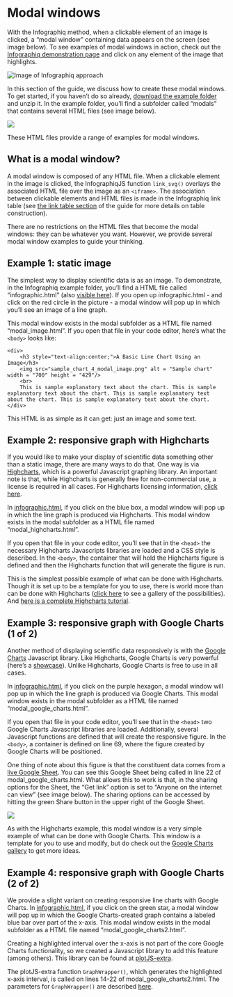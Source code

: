 # Modal windows

With the Infographiq method, when a clickable element of an image is clicked, a "modal window" containing data appears on the screen (see image below). To see examples of modal windows in action, check out the [Infographiq demonstration page](https://marinebon.org/infographiqJS/demo.html) and click on any element of the image that highlights.

<img src="https://docs.google.com/drawings/d/1i0gjyNsWqqTKJqDJ5SPbqHJLWer0OVcuvhySt2ZGgwk/export/svg" alt="Image of Infographiq approach"/>

In this section of the guide, we discuss how to create these modal windows. To get started, if you haven't do so already, [download the example folder](https://marinebon.org/infographiqJS/infographiq_example.zip) and unzip it. In the example folder, you'll find a subfolder called "modals" that contains several HTML files (see image below).

![](modal_folder.png)

These HTML files provide a range of examples for modal windows.

## What is a modal window? {#what_is}

A modal window is composed of any HTML file. When a clickable element in the image is clicked, the InfographiqJS function `link_svg()` overlays the associated HTML file over the image as an `<iframe>`. The association between clickable elements and HTML files is made in the Infographiq link table (see [the link table section](https://marinebon.org/infographiq/link-table.html) of the guide for more details on table construction).

There are no restrictions on the HTML files that become the modal windows: they can be whatever you want. However, we provide several modal window examples to guide your thinking.

## Example 1: static image {#modal1}

The simplest way to display scientific data is as an image. To demonstrate, in the Infographiq example folder, you'll find a HTML file called "infographic.html" (also [visible here](https://marinebon.org/infographiqJS/infographiq_example/infographic.html)). If you open up infographic.html - and click on the red circle in the picture - a modal window will pop up in which you'll see an image of a line graph.

This modal window exists in the modal subfolder as a HTML file named "modal_image.html". If you open that file in your code editor, here's what the `<body>` looks like:

    <div>
        <h3 style="text-align:center;">A Basic Line Chart Using an Image</h3>
        <img src="sample_chart_4_modal_image.png" alt = "Sample chart" width = "700" height = "429"/>
        <br>
        This is sample explanatory text about the chart. This is sample explanatory text about the chart. This is sample explanatory text about the chart. This is sample explanatory text about the chart.
    </div>

This HTML is as simple as it can get: just an image and some text.

## Example 2: responsive graph with Highcharts {#modal2}

If you would like to make your display of scientific data something other than a static image, there are many ways to do that. One way is via [Highcharts](https://www.highcharts.com/blog/products/highcharts/), which is a powerful Javascript graphing library. An important note is that, while Highcharts is generally free for non-commercial use, a license is required in all cases. For Highcharts licensing information, [click here](https://shop.highsoft.com/).

In [infographic.html](https://marinebon.org/infographiqJS/infographiq_example/infographic.html), if you click on the blue box, a modal window will pop up in which the line graph is produced via Highcharts. This modal window exists in the modal subfolder as a HTML file named "modal_highcharts.html".

If you open that file in your code editor, you'll see that in the `<head>` the necessary Highcharts Javascripts libraries are loaded and a CSS style is described. In the `<body>`, the container that will hold the Highcharts figure is defined and then the Highcharts function that will generate the figure is run.

This is the simplest possible example of what can be done with Highcharts. Though it is set up to be a template for you to use, there is world more than can be done with Highcharts ([click here](https://www.highcharts.com/demo) to see a gallery of the possibilities). And [here is a complete Highcharts tutorial](https://www.highcharts.com/docs/index).

## Example 3: responsive graph with Google Charts (1 of 2) {#modal3}

Another method of displaying scientific data responsively is with the [Google Charts](https://developers.google.com/chart) Javascript library. Like Highcharts, Google Charts is very powerful (here's a [showcase](https://developers.google.com/chart/interactive/docs/gallery)). Unlike Highcharts, Google Charts is free to use in all cases.

In [infographic.html](https://marinebon.org/infographiqJS/infographiq_example/infographic.html), if you click on the purple hexagon, a modal window will pop up in which the line graph is produced via Google Charts. This modal window exists in the modal subfolder as a HTML file named "modal_google_charts.html".

If you open that file in your code editor, you'll see that in the `<head>` two Google Charts Javascript libraries are loaded. Additionally, several Javascript functions are defined that will create the responsive figure. In the `<body>`, a container is defined on line 69, where the figure created by Google Charts will be positioned.

One thing of note about this figure is that the constituent data comes from a [live Google Sheet](https://docs.google.com/spreadsheets/d/1kb9SPsioe0163b2_xICUp1sOvYGQtBmiLiSkEeW1u-Y/edit#gid=0). You can see this Google Sheet being called in line 22 of modal_google_charts.html. What allows this to work is that, in the sharing options for the Sheet, the "Get link" option is set to "Anyone on the internet can view" (see image below). The sharing options can be accessed by hitting the green Share button in the upper right of the Google Sheet.

![](google_sharing.png)

As with the Highcharts example, this modal window is a very simple example of what can be done with Google Charts. This window is a template for you to use and modify, but do check out the [Google Charts gallery](https://developers.google.com/chart/interactive/docs/gallery) to get more ideas.

## Example 4: responsive graph with Google Charts (2 of 2)

We provide a slight variant on creating responsive line charts with Google Charts. In [infographic.html](https://marinebon.org/infographiqJS/infographiq_example/infographic.html), if you click on the green star, a modal window will pop up in which the Google Charts-created graph contains a labeled blue bar over part of the x-axis. This modal window exists in the modal subfolder as a HTML file named "modal_google_charts2.html".

Creating a highlighted interval over the x-axis is not part of the core Google Charts functionality, so we created a Javascript library to add this feature (among others). This library can be found at [plotJS-extra](https://github.com/noaa-iea/plotJS-extra).

The plotJS-extra function `GraphWrapper()`, which generates the highlighted x-axis interval, is called on lines 14-22 of modal_google_charts2.html. The parameters for `GraphWrapper()` are described [here](https://github.com/noaa-iea/plotJS-extra/blob/main/README.md).
